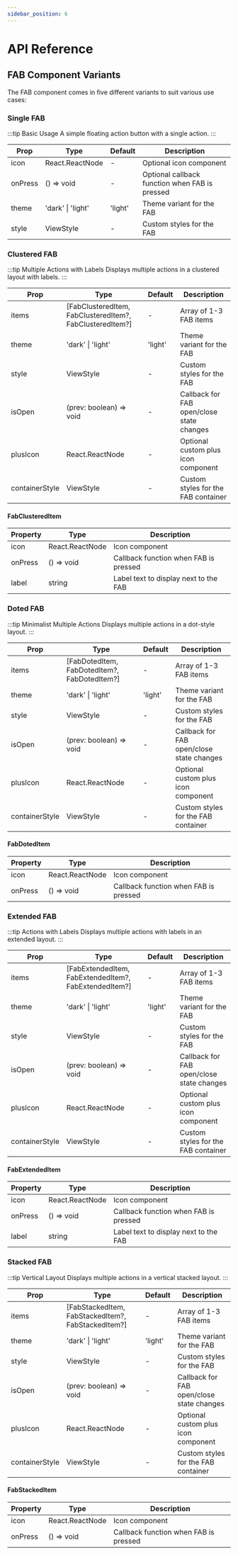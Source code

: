 ```yaml
---
sidebar_position: 6
---
```


# API Reference

## FAB Component Variants

The FAB component comes in five different variants to suit various use cases:

### Single FAB

:::tip Basic Usage
A simple floating action button with a single action.
:::

| Prop | Type | Default | Description |
|------|------|---------|-------------|
| icon | React.ReactNode | - | Optional icon component |
| onPress | () => void | - | Optional callback function when FAB is pressed |
| theme | 'dark' \| 'light' | 'light' | Theme variant for the FAB |
| style | ViewStyle | - | Custom styles for the FAB |

### Clustered FAB

:::tip Multiple Actions with Labels
Displays multiple actions in a clustered layout with labels.
:::

| Prop | Type | Default | Description |
|------|------|---------|-------------|
| items | [FabClusteredItem, FabClusteredItem?, FabClusteredItem?] | - | Array of 1-3 FAB items |
| theme | 'dark' \| 'light' | 'light' | Theme variant for the FAB |
| style | ViewStyle | - | Custom styles for the FAB |
| isOpen | (prev: boolean) => void | - | Callback for FAB open/close state changes |
| plusIcon | React.ReactNode | - | Optional custom plus icon component |
| containerStyle | ViewStyle | - | Custom styles for the FAB container |

#### FabClusteredItem

| Property | Type | Description |
|----------|------|-------------|
| icon | React.ReactNode | Icon component |
| onPress | () => void | Callback function when FAB is pressed |
| label | string | Label text to display next to the FAB |

### Doted FAB

:::tip Minimalist Multiple Actions
Displays multiple actions in a dot-style layout.
:::

| Prop | Type | Default | Description |
|------|------|---------|-------------|
| items | [FabDotedItem, FabDotedItem?, FabDotedItem?] | - | Array of 1-3 FAB items |
| theme | 'dark' \| 'light' | 'light' | Theme variant for the FAB |
| style | ViewStyle | - | Custom styles for the FAB |
| isOpen | (prev: boolean) => void | - | Callback for FAB open/close state changes |
| plusIcon | React.ReactNode | - | Optional custom plus icon component |
| containerStyle | ViewStyle | - | Custom styles for the FAB container |

#### FabDotedItem

| Property | Type | Description |
|----------|------|-------------|
| icon | React.ReactNode | Icon component |
| onPress | () => void | Callback function when FAB is pressed |

### Extended FAB

:::tip Actions with Labels
Displays multiple actions with labels in an extended layout.
:::

| Prop | Type | Default | Description |
|------|------|---------|-------------|
| items | [FabExtendedItem, FabExtendedItem?, FabExtendedItem?] | - | Array of 1-3 FAB items |
| theme | 'dark' \| 'light' | 'light' | Theme variant for the FAB |
| style | ViewStyle | - | Custom styles for the FAB |
| isOpen | (prev: boolean) => void | - | Callback for FAB open/close state changes |
| plusIcon | React.ReactNode | - | Optional custom plus icon component |
| containerStyle | ViewStyle | - | Custom styles for the FAB container |

#### FabExtendedItem

| Property | Type | Description |
|----------|------|-------------|
| icon | React.ReactNode | Icon component |
| onPress | () => void | Callback function when FAB is pressed |
| label | string | Label text to display next to the FAB |

### Stacked FAB

:::tip Vertical Layout
Displays multiple actions in a vertical stacked layout.
:::

| Prop | Type | Default | Description |
|------|------|---------|-------------|
| items | [FabStackedItem, FabStackedItem?, FabStackedItem?] | - | Array of 1-3 FAB items |
| theme | 'dark' \| 'light' | 'light' | Theme variant for the FAB |
| style | ViewStyle | - | Custom styles for the FAB |
| isOpen | (prev: boolean) => void | - | Callback for FAB open/close state changes |
| plusIcon | React.ReactNode | - | Optional custom plus icon component |
| containerStyle | ViewStyle | - | Custom styles for the FAB container |

#### FabStackedItem

| Property | Type | Description |
|----------|------|-------------|
| icon | React.ReactNode | Icon component |
| onPress | () => void | Callback function when FAB is pressed |